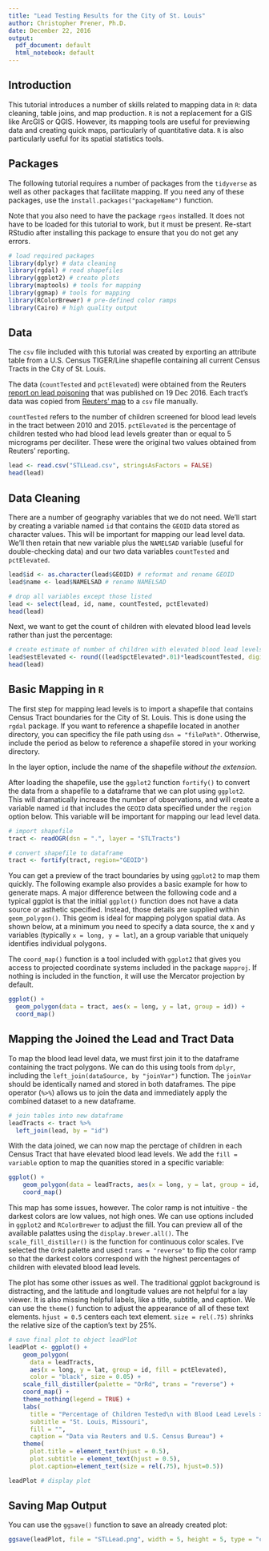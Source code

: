 ```yaml
---
title: "Lead Testing Results for the City of St. Louis"
author: Christopher Prener, Ph.D.
date: December 22, 2016
output:
  pdf_document: default
  html_notebook: default
---
```


## Introduction
This tutorial introduces a number of skills related to mapping data in `R`: data cleaning, table joins, and map production. `R` is not a replacement for a GIS like ArcGIS or QGIS. However, its mapping tools are useful for previewing data and creating quick maps, particularly of quantitative data. `R` is also particularly useful for its spatial statistics tools. 

## Packages
The following tutorial requires a number of packages from the `tidyverse` as well as other packages that facilitate mapping. If you need any of these packages, use the `install.packages("packageName")` function.

Note that you also need to have the package `rgeos` installed. It does not have to be loaded for this tutorial to work, but it must be present. Re-start RStudio after installing this package to ensure that you do not get any errors.

```r
# load required packages
library(dplyr) # data cleaning
library(rgdal) # read shapefiles
library(ggplot2) # create plots
library(maptools) # tools for mapping
library(ggmap) # tools for mapping
library(RColorBrewer) # pre-defined color ramps
library(Cairo) # high quality output
```

## Data
The `csv` file included with this tutorial was created by exporting an attribute table from a U.S. Census TIGER/Line shapefile containing all current Census Tracts in the City of St. Louis.

The data (`countTested` and `pctElevated`) were obtained from the Reuters [report on lead poisoning](http://www.reuters.com/investigates/special-report/usa-lead-testing/) that was published on 19 Dec 2016. Each tract's data was copied from [Reuters' map](http://www.reuters.com/investigates/special-report/usa-lead-testing/#interactive-lead) to a `csv` file manually.

`countTested` refers to the number of children screened for blood lead levels in the tract between 2010 and 2015. `pctElevated` is the percentage of children tested who had blood lead levels greater than or equal to 5 micrograms per deciliter. These were the original two values obtained from Reuters' reporting.

```r
lead <- read.csv("STLLead.csv", stringsAsFactors = FALSE)
head(lead)
```

## Data Cleaning
There are a number of geography variables that we do not need. We'll start by creating a variable named `id` that contains the `GEOID` data stored as character values. This will be important for mapping our lead level data. We'll then retain that new variable plus the `NAMELSAD` variable (useful for double-checking data) and our two data variables `countTested` and `pctElevated`.

```r
lead$id <- as.character(lead$GEOID) # reformat and rename GEOID
lead$name <- lead$NAMELSAD # rename NAMELSAD

# drop all variables except those listed
lead <- select(lead, id, name, countTested, pctElevated)
head(lead)
```

Next, we want to get the count of children with elevated blood lead levels rather than just the percentage:

```r
# create estimate of number of children with elevated blood lead levels
lead$estElevated <- round((lead$pctElevated*.01)*lead$countTested, digits = 0)
head(lead)
```

## Basic Mapping in `R`

The first step for mapping lead levels is to import a shapefile that contains Census Tract boundaries for the City of St. Louis. This is done using the `rgdal` package. If you want to reference a shapefile located in another directory, you can specificy the file path using `dsn = "filePath"`. Otherwise, include the period as below to reference a shapefile stored in your working directory. 

In the layer option, include the name of the shapefile *without the extension*.

After loading the shapefile, use the `ggplot2` function `fortify()` to convert the data from a shapefile to a dataframe that we can plot using `ggplot2`. This will dramatically increase the number of observations, and will create a variable named `id` that includes the `GEOID` data specified under the `region` option below. This variable will be important for mapping our lead level data.

```r
# import shapefile
tract <- readOGR(dsn = ".", layer = "STLTracts")

# convert shapefile to dataframe
tract <- fortify(tract, region="GEOID")
```

You can get a preview of the tract boundaries by using `ggplot2` to map them quickly. The following example also provides a basic example for how to generate maps. A major difference between the following code and a typical ggplot is that the initial `ggplot()` function does not have a data source or asthetic specified. Instead, those details are supplied within `geom_polygon()`. This geom is ideal for mapping polygon spatial data. As shown below, at a minimum you need to specify a data source, the x and y variables (typically `x = long, y = lat`), an a group variable that uniquely identifies individual polygons. 

The `coord_map()` function is a tool included with `ggplot2` that gives you access to projected coordinate systems included in the package `mapproj`. If nothing is included in the function, it will use the Mercator projection by default.

```r
ggplot() + 
  geom_polygon(data = tract, aes(x = long, y = lat, group = id)) + 
  coord_map()
```

## Mapping the Joined the Lead and Tract Data

To map the blood lead level data, we must first join it to the dataframe containing the tract polygons. We can do this using tools from `dplyr`, including the `left_join(dataSource, by "joinVar")` function. The `joinVar` should be identically named and stored in both dataframes. The pipe operator (`%>%`) allows us to join the data and immediately apply the combined dataset to a new dataframe.

```r
# join tables into new dataframe
leadTracts <- tract %>% 
  left_join(lead, by = "id")
```

With the data joined, we can now map the perctage of children in each Census Tract that have elevated blood lead levels. We add the `fill = variable` option to map the quanities stored in a specific variable: 

```r
ggplot() +
    geom_polygon(data = leadTracts, aes(x = long, y = lat, group = id, fill = pctElevated)) +
    coord_map()
```

This map has some issues, however. The color ramp is not intuitive - the darkest colors are low values, not high ones. We can use options included in `ggplot2` and `RColorBrewer` to adjust the fill. You can preview all of the available palattes using the `display.brewer.all()`. The `scale_fill_distiller()` is the function for continuous color scales. I've selected the `OrRd` palette and used `trans = "reverse"` to flip the color ramp so that the darkest colors correspond with the highest percentages of children with elevated blood lead levels.

The plot has some other issues as well. The traditional ggplot background is distracting, and the latitude and longitude values are not helpful for a lay viewer. It is also missing helpful labels, like a title, subtitle, and caption. We can use the `theme()` function to adjust the appearance of all of these text elements. `hjust = 0.5` centers each text element. `size = rel(.75)` shrinks the relative size of the caption's text by 25%.

```r
# save final plot to object leadPlot
leadPlot <- ggplot() +
    geom_polygon(
      data = leadTracts, 
      aes(x = long, y = lat, group = id, fill = pctElevated), 
      color = "black", size = 0.05) + 
    scale_fill_distiller(palette = "OrRd", trans = "reverse") +
    coord_map() +
    theme_nothing(legend = TRUE) +
    labs(
      title = "Percentage of Children Tested\n with Blood Lead Levels >5µg/dL", 
      subtitle = "St. Louis, Missouri",
      fill = "", 
      caption = "Data via Reuters and U.S. Census Bureau") +
    theme(
      plot.title = element_text(hjust = 0.5),
      plot.subtitle = element_text(hjust = 0.5),
      plot.caption=element_text(size = rel(.75), hjust=0.5))

leadPlot # display plot
```

## Saving Map Output

You can use the `ggsave()` function to save an already created plot:

```r
ggsave(leadPlot, file = "STLLead.png", width = 5, height = 5, type = "cairo-png")
```

